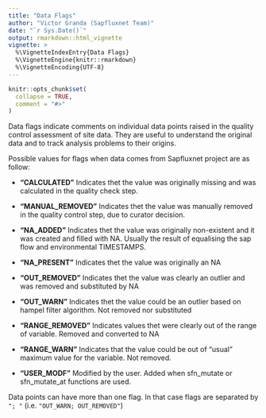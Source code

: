 ```yaml
---
title: "Data Flags"
author: "Victor Granda (Sapfluxnet Team)"
date: "`r Sys.Date()`"
output: rmarkdown::html_vignette
vignette: >
  %\VignetteIndexEntry{Data Flags}
  %\VignetteEngine{knitr::rmarkdown}
  %\VignetteEncoding{UTF-8}
---
```


```r
knitr::opts_chunk$set(
  collapse = TRUE,
  comment = "#>"
)
```

Data flags indicate comments on individual data points raised in the quality
control assessment of site data. They are useful to understand the original
data and to track analysis problems to their origins.  

Possible values for flags when data comes from Sapfluxnet project are as follow:

  + **"CALCULATED"** Indicates thet the value was originally missing and was
    calculated in the quality check step.
  
  + **"MANUAL_REMOVED"** Indicates thet the value was manually removed in the
    quality control step, due to curator decision.
  
  + **"NA_ADDED"** Indicates thet the value was originally non-existent and it
    was created and filled with NA. Usually the result of equalising the sap
    flow and environmental TIMESTAMPS.
  
  + **"NA_PRESENT"** Indicates thet the value was originally an NA

  + **"OUT_REMOVED"** Indicates thet the value was clearly an outlier and was
    removed and substituted by NA
  
  + **"OUT_WARN"** Indicates thet the value could be an outlier based on hampel
    filter algorithm. Not removed nor substituted
  
  + **"RANGE_REMOVED"** Indicates values thet were clearly out of the range of
    variable. Removed and converted to NA
  
  + **"RANGE_WARN"** Indicates that the value could be out of "usual" maximum
    value for the variable. Not removed.
  
  + **"USER_MODF"** Modified by the user. Added when sfn_mutate or sfn_mutate_at
    functions are used.

Data points can have more than one flag. In that case flags are separated by
`"; "` (i.e. `"OUT_WARN; OUT_REMOVED"`)
